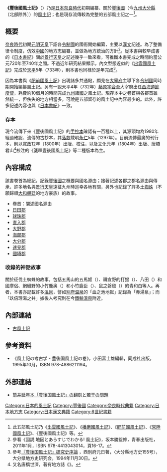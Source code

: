 '''《豐後國風土記》'''（{{lang|ja|ぶんごのくにふどき}}）乃是[[日本|日本]][[奈良時代|奈良時代]]初期編纂、關於[[豐後國|豐後國]]（今[[九州_(日本)|九州]][[大分縣|大分縣]]〔北部除外〕）的[[古風土記|風土記]]；也是現存流傳較為完整的五部風土記之一<ref>此五部風土記乃《[[出雲國風土記|出雲國風土記]]》、《[[播磨國風土記|播磨國風土記]]》、《[[肥前國風土記|肥前國風土記]]》、《[[常陸國風土記|常陸國風土記]]》、《豐後國風土記》等。</ref>。

== 概要 ==
[[奈良時代|奈良時代]]初期[[元明天皇|元明天皇]]下詔各[[令制國|令制國]]的國衙開始編纂，主要以[[漢文|漢文]]記述。為了整備律令制度，仿效[[中國|中國]]的地方志編纂，並做為地方統治的方針<ref>參看《図説 地図とあらすじでわかる! 風土記》，坂本勝監修，青春出版社，2011年1月，ISBN 978-4413043014，頁16-17。</ref>。從本書與較早成書的《[[日本書紀|日本書紀]]》關於[[景行天皇|景行天皇]]之記述幾乎一致來看，可推斷本書完成之時間約當公元720年至740年之間。不過近年研究結果顯示，內文型態近似的《[[出雲國風土記|出雲國風土記]]》完成於[[天平_(聖武天皇)|天平]]5年（733年），則本書也同樣於是年完成<ref>參考{{ja}}[http://ir.lib.hiroshima-u.ac.jp/files/public/27865/20141016162353578128/OitakenChihoshi_155_1.pdf 『豊後国風土記』研究史序論] {{Wayback|url=http://ir.lib.hiroshima-u.ac.jp/files/public/27865/20141016162353578128/OitakenChihoshi_155_1.pdf |date=20160916194749 }}，西別府元日著，〈大分縣地方史155号〉，大分県地方史研究会，1994年11月30日。</ref>。

因為本書與《[[肥前國風土記|肥前國風土記]]》出現諸多共通點，顯見在[[大宰府|大宰府]]主導下各[[令制國|令制國]]同時期開始編纂風土記。另有一說天平4年（732年）[[藤原宇合|藤原宇合]]至大宰府出任[[西海道|西海道]][[節度使|節度使]]，耗費約10個月的時間完成[[九州_(日本)|九州]]諸[[令制國|國]]之風土記。現存本中之卷首與各郡首雖然統一，但佚失的地方相當多，可說是五部留存的風土記中內容最少的。此外，許多記述內容也與《[[日本書紀|日本書紀]]》一致。

=== 存本 ===
現今流傳下來《豐後國風土記》的[[手抄本|手抄本]]確認有一百種以上，其源頭均為1980年經過確認、{{link-ja|冷泉家|冷泉家}}流傳的古抄本，其[[落款|落款]]載明[[永仁_(日本年号)|永仁]]5年（1297年）。目前流傳最廣的刊行本，則以[[寬政|寬政]]12年（1800年）出版、{{link-ja|荒木田久老|荒木田久老}}校注，以及[[文化_(年號)|文化]]元年（1804年）出版、唐橋君山<ref>又名唐橋世濟，著有地方誌《{{link-ja|豐後國志|豊後国志}}》。</ref>校注的《箋釋豐後國風土記》等二種版本為主。

== 內容構成 ==
該書卷首為總記，記錄[[豐後國|豐後國]]之概要與國名源由；接著記述各郡之郡名源由與傳承，許多地名與[[景行天皇|景行天皇]]遠征九州時巡幸各地有關，另外也記錄了許多[[土蜘蛛|土蜘蛛]]（不願歸順[[大和王权|大和朝廷]]的地方豪族）的故事。

* 卷首：闡述國名源由
* [[日田郡|日田郡]]
* [[玖珠郡|球珠郡]]
* [[直入郡|直入郡]]
* [[大野郡_(大分縣)|大野郡]]
* [[海部郡_(豐後國)|海部郡]] 
* [[大分郡|大分郡]]
* [[速見郡|速見郡]]
* [[國東郡|國埼郡]]

=== 收錄的神話故事 ===
關於征伐土蜘蛛的故事，包括五馬山的五馬姬（{{lang|ja|いつまひめ}}）、禰宜野的打猴（{{lang|ja|うちさる}}）、八田（{{lang|ja|やた}}）和國摩侶、網磯野的小竹鹿奥（{{lang|ja|しのかおさ}}）和小竹鹿臣（{{lang|ja|しのかおみ}}）、鼠之磐窟（{{lang|ja|いわや}}）的青和白等人。再者，本書亦記載許多[[溫泉|溫泉]]，譬如[[别府温泉|别府温泉]]的「血之池地獄」記錄為「赤湯泉」；而「玖倍理湯之井」據後人考究則在今[[别府温泉|鐵輪溫泉]]附近。

== 內部連結 ==
{{Wikisource|古風土記/豐後國風土記}}
* [[古風土記|古風土記]]

== 參考資料 ==
* 《風土記の考古学 - 豊後国風土記の巻》，小田富士雄編輯，同成社出版，1995年10月，ISBN 978-4886211194。
{{reflist}}

== 外部連結 ==
* {{ja}}[https://ir.lib.hiroshima-u.ac.jp/files/public/25240/20141016151142940473/naikai_28_v31.pdf 筒井延年本「豊後国風土記」の翻刻と若干の問題]

[[Category:日本的風土記|Category:日本的風土記]]
[[Category:豐後國|Category:豐後國]]
[[Category:奈良時代典籍|Category:奈良時代典籍]]
[[Category:日本地方志|Category:日本地方志]]
[[Category:日本漢文典籍|Category:日本漢文典籍]]
[[Category:8世紀書籍|Category:8世紀書籍]]